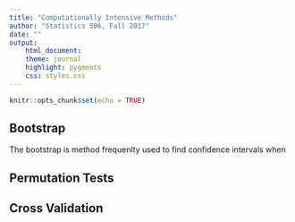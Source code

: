 ```yaml
---
title: "Computationally Intensive Methods"
author: "Statistics 506, Fall 2017"
date: ""
output: 
    html_document:
    theme: journal
    highlight: pygments
    css: styles.css
---
```


```r
knitr::opts_chunk$set(echo = TRUE)
```

## Bootstrap

The bootstrap is method frequenlty used to find confidence intervals when 



## Permutation Tests

## Cross Validation


